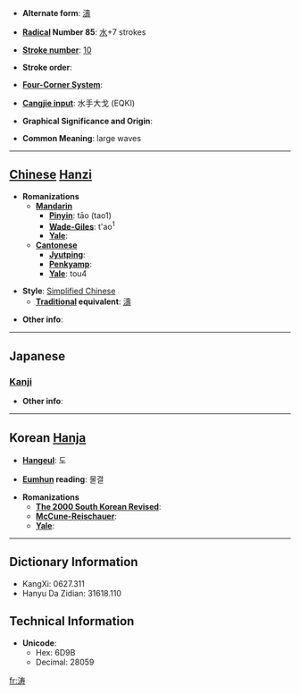 * '''Alternate form''': [[濤]]

* '''[[Wiktionary:Chinese radical index| Radical]] Number 85''': [[Wiktionary:Chinese radical index 水|水]]+7 strokes

* '''[[Wiktionary:Chinese total strokes index|Stroke number]]''': [[Wiktionary:Chinese total strokes index 10|10]]

* '''Stroke order''': 

* '''[[Wiktionary:Chinese four corner index|Four-Corner System]]''': 

* '''[[Wiktionary:Chinese Cangjie index|Cangjie input]]''': 水手大戈 (EQKI)

* '''Graphical Significance and Origin''': 

* '''Common Meaning''': large waves

----

== [[Chinese]] [[Hanzi]] ==

* '''Romanizations'''
** '''[[Mandarin]]'''
*** '''[[Pinyin]]''': tāo (tao1)
*** '''[[Wade-Giles]]''': t'ao<sup>1</sup>
*** '''[[Yale]]''': 
** '''[[Cantonese]]'''
*** '''[[Jyutping]]''':
*** '''[[Penkyamp]]''': 
*** '''[[Yale]]''': tou4

* '''Style''': [[Simplified Chinese]] 
** '''[[Traditional Chinese|Traditional]] equivalent''': [[濤]]

* '''Other info''': 

----

==Japanese==
===[[Kanji]]===
{{kanji|on readings=[[とう]] (tō)|kun readings=[[なみ]] (nami)}}

* '''Other info''':  

----
== Korean [[Hanja]] ==

* '''[[Hangeul]]''': 도

* '''[[Eumhun]] reading''': 물결

* '''Romanizations'''
** '''[[The 2000 South Korean Revised Romanization|The 2000 South Korean Revised]]''': 
** '''[[McCune-Reischauer]]''': 
** '''[[Yale]]''': 

----

== Dictionary Information ==

* KangXi: 0627.311
* Hanyu Da Zidian: 31618.110

== Technical Information ==

* '''Unicode''':
** Hex: 6D9B
** Decimal: 28059

[[fr:涛]]